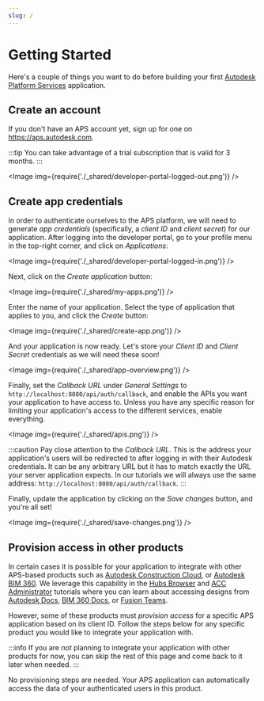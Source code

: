 ```yaml
---
slug: /
---
```



# Getting Started

Here's a couple of things you want to do before building your first
[Autodesk Platform Services](https://aps.autodesk.com) application.

## Create an account

If you don't have an APS account yet, sign up for one on https://aps.autodesk.com.

:::tip
You can take advantage of a trial subscription that is valid for 3 months.
:::

<Image img={require('./_shared/developer-portal-logged-out.png')} />

## Create app credentials

In order to authenticate ourselves to the APS platform, we will need to generate
_app credentials_ (specifically, a _client ID_ and _client secret_) for our application.
After logging into the developer portal, go to your profile menu in the top-right corner,
and click on _Applications_:

<Image img={require('./_shared/developer-portal-logged-in.png')} />

Next, click on the _Create application_ button:

<Image img={require('./_shared/my-apps.png')} />

Enter the name of your application. Select the type of application that applies to you, and click the _Create_ button:

<Image img={require('./_shared/create-app.png')} />

And your application is now ready. Let's store your _Client ID_ and _Client Secret_
credentials as we will need these soon!

<Image img={require('./_shared/app-overview.png')} />

Finally, set the _Callback URL_ under _General Settings_ to `http://localhost:8080/api/auth/callback`,
and enable the APIs you want your application to have access to. Unless you have any specific reason
for limiting your application's access to the different services, enable everything.

<Image img={require('./_shared/apis.png')} />

:::caution
Pay close attention to the _Callback URL_. This is the address your application's
users will be redirected to after logging in with their Autodesk credentials. It can be
any arbitrary URL but it has to match exactly the URL your server application expects.
In our tutorials we will always use the same address: `http://localhost:8080/api/auth/callback`.
:::

Finally, update the application by clicking on the _Save changes_ button, and you're all set!

<Image img={require('./_shared/save-changes.png')} />

## Provision access in other products

In certain cases it is possible for your application to integrate with other APS-based products
such as [Autodesk Construction Cloud](https://construction.autodesk.com),
or [Autodesk BIM 360](https://www.autodesk.com/bim-360). We leverage this capability in
the [Hubs Browser](./tutorials/hubs-browser) and [ACC Administrator](./tutorials/acc-admin) tutorials where you can learn about accessing designs
from [Autodesk Docs](https://www.autodesk.com/products/autodesk-docs/overview),
[BIM 360 Docs](https://www.autodesk.com/bim-360/construction-document-management-software/),
or [Fusion Teams](https://www.autodesk.com/products/fusion-360/overview).

However, some of these products must _provision access_ for a specific APS application
based on its client ID. Follow the steps below for any specific product you would like
to integrate your application with.

:::info
If you are _not_ planning to integrate your application with other products for now,
you can skip the rest of this page and come back to it later when needed.
:::

<Tabs groupId="access-provisioning">
    <TabItem value="acc" label="Autodesk Construction Cloud" default>
        <AccProvisioningSteps />
    </TabItem>
    <TabItem value="bim360" label="Autodesk BIM 360">
        <Bim360ProvisioningSteps />
    </TabItem>
<TabItem value="fusion360" label="Autodesk Fusion Team">

No provisioning steps are needed. Your APS application can automatically access
the data of your authenticated users in this product.

</TabItem>
</Tabs>
